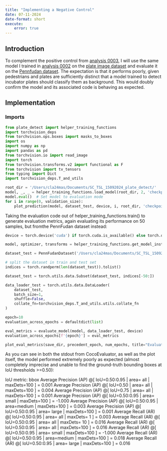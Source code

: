```yaml
---
title: "Implementing a Negative Control"
date: 07-11-2024
date-format: short
execute:
    error: true
---
```

## Introduction
To complement the positive control from [analysis 0003](0003_positive_control.md), I will use the same model I trained in [analysis 0002](0002_functional_Faster_R-CNN.md) on the [plate image dataset](../raw/positives/) and evaluate it on the [Pennfudan dataset](../raw/pos_control/). The expectation is that it performs poorly, given pedestrians and plates are sufficiently distinct that a model trained to detect incubator plates should classify them as background. This would doubly confirm the model and its associated code is behaving as expected.

## Implementation

### Imports
```python
from plate_detect import helper_training_functions
import torchvision_deps
from torchvision.ops.boxes import masks_to_boxes
import os
import numpy as np
import pandas as pd
from torchvision.io import read_image
import torch
from torchvision.transforms.v2 import functional as F
from torchvision import tv_tensors
from typing import Dict
import torchvision_deps.T_and_utils
```

```python
root_dir = '/Users/cla24mas/Documents/SC_TSL_15092024_plate_detect/'
model, _, _ = helper_training_functions.load_model(root_dir, 2, 'checkpoint_epoch_9')
model.eval()  # Set model to evaluation mode
for i in range(0, validation_size):
    plot_prediction(model, dataset_test, device, i, root_dir, 'checkpoint_epoch_9')
```

Taking the evaluation code out of helper_training_functions.train() to generate evaluation metrics, again evaluating its performance on 50 samples, but fromthe PennFudan dataset instead:
```python
device = torch.device('cuda') if torch.cuda.is_available() else torch.device('cpu')

model, optimizer, transforms = helper_training_functions.get_model_instance_object_detection(2)

dataset_test = PennFudanDataset('/Users/cla24mas/Documents/SC_TSL_15092024_plate_detect/raw/pos_control/PennFudanPed', transforms)

# split the dataset in train and test set
indices = torch.randperm(len(dataset_test)).tolist()

dataset_test = torch.utils.data.Subset(dataset_test, indices[-50:])

data_loader_test = torch.utils.data.DataLoader(
    dataset_test,
    batch_size=1,
    shuffle=False,
    collate_fn=torchvision_deps.T_and_utils.utils.collate_fn
)

epoch=10
evaluation_across_epochs = defaultdict(list)

eval_metrics = evaluate_model(model, data_loader_test, device)
evaluation_across_epochs[f'{epoch}'] = eval_metrics

plot_eval_metrics(save_dir, precedent_epoch, num_epochs, title="Evaluation Metrics at Epoch 10", **{k: v for k, v in evaluation_across_epochs.items()}) # remember models are 0-indexed, so checkpoint_epoch_9 corresponds to the 10th epoch of training
```

As you can see in both the stdout from CocoEvaluator, as well as the plot itself, the model performed extremely poorly as expected (almost completely imprecise and unable to find the ground-truth bounding boxes at IoU thresholds >=0.50):

IoU metric: bbox
 Average Precision  (AP) @[ IoU=0.50:0.95 | area=   all | maxDets=100 ] = 0.001
 Average Precision  (AP) @[ IoU=0.50      | area=   all | maxDets=100 ] = 0.004
 Average Precision  (AP) @[ IoU=0.75      | area=   all | maxDets=100 ] = 0.001
 Average Precision  (AP) @[ IoU=0.50:0.95 | area= small | maxDets=100 ] = -1.000
 Average Precision  (AP) @[ IoU=0.50:0.95 | area=medium | maxDets=100 ] = 0.003
 Average Precision  (AP) @[ IoU=0.50:0.95 | area= large | maxDets=100 ] = 0.001
 Average Recall     (AR) @[ IoU=0.50:0.95 | area=   all | maxDets=  1 ] = 0.003
 Average Recall     (AR) @[ IoU=0.50:0.95 | area=   all | maxDets= 10 ] = 0.016
 Average Recall     (AR) @[ IoU=0.50:0.95 | area=   all | maxDets=100 ] = 0.016
 Average Recall     (AR) @[ IoU=0.50:0.95 | area= small | maxDets=100 ] = -1.000
 Average Recall     (AR) @[ IoU=0.50:0.95 | area=medium | maxDets=100 ] = 0.018
 Average Recall     (AR) @[ IoU=0.50:0.95 | area= large | maxDets=100 ] = 0.016
